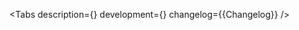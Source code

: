 


<Meta of={Stories} />

<ComponentHeader
    name='StatusBadge'
    design='https://www.figma.com/file/lGWq8DtnUcSkRasagBuwq6/Web-%3A%3A-Core-Base?type=design&node-id=460%3A23657&mode=design&t=AfRnBnUMzH1ypZIX-1'
    children='Используется как индикатор состояния.'
/>

<Tabs
    description={<Description />}
    development={<Development />}
    changelog={<Markdown>{Changelog}</Markdown>}
/>
